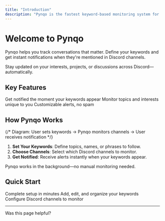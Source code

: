 ```yaml
---
title: "Introduction"
description: "Pynqo is the fastest keyword-based monitoring system for Discord communities."
---
```


# Welcome to Pynqo

Pynqo helps you track conversations that matter. Define your keywords and get instant notifications when they're mentioned in Discord channels.

<Info>
Stay updated on your interests, projects, or discussions across Discord—automatically.
</Info>

## Key Features

<CardGroup cols={2}>
  <Card title="Instant Alerts" icon="bolt">
    Get notified the moment your keywords appear
  </Card>
  <Card title="Personalized Tracking" icon="user">
    Monitor topics and interests unique to you
  </Card>
  <Card title="Smart Notifications" icon="bell">
    Customizable alerts, no spam
  </Card>
</CardGroup>

## How Pynqo Works

<Diagram>
  {/* Diagram: User sets keywords → Pynqo monitors channels → User receives notification */}
</Diagram>

1. **Set Your Keywords**: Define topics, names, or phrases to follow.
2. **Choose Channels**: Select which Discord channels to monitor.
3. **Get Notified**: Receive alerts instantly when your keywords appear.

<Tip>
Pynqo works in the background—no manual monitoring needed.
</Tip>

## Quick Start

<CardGroup cols={1}>
  <Card title="Getting Started" icon="rocket" href="/user-guides/get-started/getting-started">
    Complete setup in minutes
  </Card>
  <Card title="Keyword Management" icon="tags" href="/keywords/manage">
    Add, edit, and organize your keywords
  </Card>
  <Card title="Channel Management" icon="server" href="/channels/setup">
    Configure Discord channels to monitor
  </Card>
</CardGroup>

---

<Feedback>
Was this page helpful?
</Feedback>